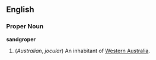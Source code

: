 ==English==
===Proper Noun===
'''sandgroper'''
#(''Australian'', ''jocular'') An inhabitant of [[Western Australia]].